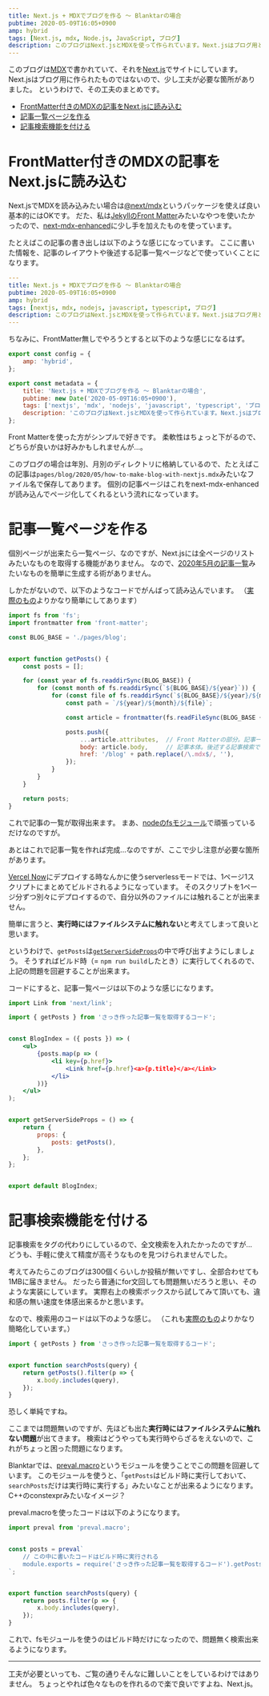 ```yaml
---
title: Next.js + MDXでブログを作る 〜 Blanktarの場合
pubtime: 2020-05-09T16:05+0900
amp: hybrid
tags: [Next.js, mdx, Node.js, JavaScript, ブログ]
description: このブログはNext.jsとMDXを使って作られています。Next.jsはブログ用というわけではないので、少し工夫が必要な箇所がありました。この記事は、その工夫をまとめたものです。
---
```


このブログは[MDX](https://mdxjs.com/)で書かれていて、それを[Next.js](https://nextjs.org/)でサイトにしています。
Next.jsはブログ用に作られたものではないので、少し工夫が必要な箇所がありました。
というわけで、その工夫のまとめです。

- [FrontMatter付きのMDXの記事をNext.jsに読み込む](#FrontMatter付きのMDXの記事をNext.jsに読み込む)
- [記事一覧ページを作る](#記事一覧ページを作る)
- [記事検索機能を付ける](#記事検索機能を付ける)


# FrontMatter付きのMDXの記事をNext.jsに読み込む

Next.jsでMDXを読み込みたい場合は[@next/mdx](https://www.npmjs.com/package/@next/mdx)というパッケージを使えば良い基本的にはOKです。
だた、私は[JekyllのFront Matter](http://jekyllrb-ja.github.io/docs/front-matter/)みたいなやつを使いたかったので、[next-mdx-enhanced](https://github.com/hashicorp/next-mdx-enhanced)に少し手を加えたものを使っています。

たとえばこの記事の書き出しは以下のような感じになっています。
ここに書いた情報を、記事のレイアウトや後述する記事一覧ページなどで使っていくことになります。
``` yaml
---
title: Next.js + MDXでブログを作る 〜 Blanktarの場合
pubtime: 2020-05-09T16:05+0900
amp: hybrid
tags: [nextjs, mdx, nodejs, javascript, typescript, ブログ]
description: このブログはNext.jsとMDXを使って作られています。Next.jsはブログ用というわけではないので、少し工夫が必要な箇所がありました。この記事は、その工夫をまとめたものです。
---
```

ちなみに、FrontMatter無しでやろうとすると以下のような感じになるはず。
``` jsx
export const config = {
    amp: 'hybrid',
};

export const metadata = {
    title: 'Next.js + MDXでブログを作る 〜 Blanktarの場合',
    pubtime: new Date('2020-05-09T16:05+0900'),
    tags: ['nextjs', 'mdx', 'nodejs', 'javascript', 'typescript', 'ブログ'],
    description: 'このブログはNext.jsとMDXを使って作られています。Next.jsはブログ用というわけではないので、少し工夫が必要な箇所がありました。この記事は、その工夫をまとめたものです。',
};
```

Front Matterを使った方がシンプルで好きです。
柔軟性はちょっと下がるので、どちらが良いかは好みかもしれませんが…。

このブログの場合は年別、月別のディレクトリに格納しているので、たとえばこの記事は`pages/blog/2020/05/how-to-make-blog-with-nextjs.mdx`みたいなファイル名で保存してあります。
個別の記事ページはこれをnext-mdx-enhancedが読み込んでページ化してくれるという流れになっています。


# 記事一覧ページを作る

個別ページが出来たら一覧ページ、なのですが、Next.jsには全ページのリストみたいなものを取得する機能がありません。
なので、[2020年5月の記事一覧](/blog/2020/05)みたいなものを簡単に生成する術がありません。

しかたがないので、以下のようなコードでがんばって読み込んでいます。
（[実際のもの](https://github.com/macrat/blanktar/blob/b68b0a5b0739b7567a58234919d9916d5ee51496/lib/posts/loader.js)よりかなり簡単にしてあります）

``` javascript
import fs from 'fs';
import frontmatter from 'front-matter';

const BLOG_BASE = './pages/blog';


export function getPosts() {
    const posts = [];

    for (const year of fs.readdirSync(BLOG_BASE)) {
        for (const month of fs.readdirSync(`${BLOG_BASE}/${year}`)) {
            for (const file of fs.readdirSync(`${BLOG_BASE}/${year}/${month}`)) {
                const path = `/${year}/${month}/${file}`;

                const article = frontmatter(fs.readFileSync(BLOG_BASE + path, 'utf8'));

                posts.push({
                    ...article.attributes,  // Front Matterの部分。記事一覧とかで使う。
                    body: article.body,     // 記事本体。後述する記事検索で使う。
                    href: '/blog' + path.replace(/\.mdx$/, ''),
                });
            }
        }
    }

    return posts;
}
```

これで記事の一覧が取得出来ます。
まあ、[nodeのfsモジュール](https://nodejs.org/api/fs.html)で頑張っているだけなのですが。

あとはこれで記事一覧を作れば完成…なのですが、ここで少し注意が必要な箇所があります。

[Vercel Now](https://vercel.com)にデプロイする時なんかに使うserverlessモードでは、1ページ1スクリプトにまとめてビルドされるようになっています。
そのスクリプトを1ページ分ずつ別々にデプロイするので、自分以外のファイルには触れることが出来ません。

簡単に言うと、**実行時にはファイルシステムに触れない**と考えてしまって良いと思います。

というわけで、`getPosts`は[`getServerSideProps`](https://nextjs.org/docs/basic-features/data-fetching#getserversideprops-server-side-rendering)の中で呼び出すようにしましょう。
そうすればビルド時（= `npm run build`したとき）に実行してくれるので、上記の問題を回避することが出来ます。

コードにすると、記事一覧ページは以下のような感じになります。

``` jsx
import Link from 'next/link';

import { getPosts } from 'さっき作った記事一覧を取得するコード';


const BlogIndex = ({ posts }) => (
    <ul>
        {posts.map(p => (
            <li key={p.href}>
                <Link href={p.href}<a>{p.title}</a></Link>
            </li>
        ))}
    </ul>
);


export getServerSideProps = () => {
    return {
        props: {
            posts: getPosts(),
        },
    };
};


export default BlogIndex;
```


# 記事検索機能を付ける

記事検索をタグの代わりにしているので、全文検索を入れたかったのですが…
どうも、手軽に使えて精度が高そうなものを見つけられませんでした。

考えてみたらこのブログは300個くらいしか投稿が無いですし、全部合わせても1MBに届きません。
だったら普通にfor文回しても問題無いだろうと思い、そのような実装にしています。
実際右上の検索ボックスから試してみて頂いても、違和感の無い速度を体感出来るかと思います。

なので、検索用のコードは以下のような感じ。
（これも[実際のもの](https://github.com/macrat/blanktar/blob/b68b0a5b0739b7567a58234919d9916d5ee51496/lib/posts/search/index.ts)よりかなり簡略化しています。）

``` javascript
import { getPosts } from 'さっき作った記事一覧を取得するコード';


export function searchPosts(query) {
    return getPosts().filter(p => {
        x.body.includes(query),
    });
}
```

恐しく単純ですね。

ここまでは問題無いのですが、先ほども出た**実行時にはファイルシステムに触れない問題**が出てきます。
検索はどうやっても実行時やらざるをえないので、これがちょっと困った問題になります。

Blanktarでは、[preval.macro](https://github.com/kentcdodds/preval.macro)というモジュールを使うことでこの問題を回避しています。
このモジュールを使うと、「`getPosts`はビルド時に実行しておいて、`searchPosts`だけは実行時に実行する」みたいなことが出来るようになります。
C++のconstexprみたいなイメージ？

preval.macroを使ったコードは以下のようになります。

``` javascript
import preval from 'preval.macro';


const posts = preval`
    // この中に書いたコードはビルド時に実行される
    module.exports = require('さっき作った記事一覧を取得するコード').getPosts();
`;


export function searchPosts(query) {
    return posts.filter(p => {
        x.body.includes(query),
    });
}
```

これで、fsモジュールを使うのはビルド時だけになったので、問題無く検索出来るようになります。

---

工夫が必要といっても、ご覧の通りそんなに難しいことをしているわけではありません。
ちょっとやれば色々なものを作れるので楽で良いですよね、Next.js。
